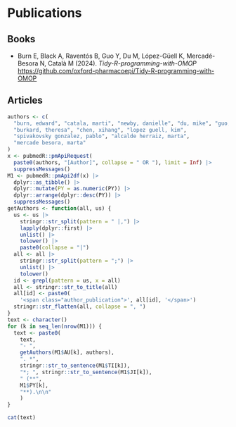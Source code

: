 # Publications

## Books

-   <span class="author_publication">Burn E</span>, Black A, Raventós B, <span class="author_publication">Guo Y</span>, <span class="author_publication">Du M</span>, <span class="author_publication">López-Güell K</span>, <span class="author_publication">Mercadé-Besora N</span>, <span class="author_publication">Català M</span> (2024). *Tidy-R-programming-with-OMOP* <https://github.com/oxford-pharmacoepi/Tidy-R-programming-with-OMOP>

## Articles

```r
authors <- c(
  "burn, edward", "catala, marti", "newby, danielle", "du, mike", "guo, yuchen",
  "burkard, theresa", "chen, xihang", "lopez guell, kim", 
  "spivakovsky gonzalez, pablo", "alcalde herraiz, marta",
  "mercade besora, marta"
)
x <- pubmedR::pmApiRequest(
  paste0(authors, "[Author]", collapse = " OR "), limit = Inf) |>
  suppressMessages()
M1 <- pubmedR::pmApi2df(x) |>
  dplyr::as_tibble() |>
  dplyr::mutate(PY = as.numeric(PY)) |>
  dplyr::arrange(dplyr::desc(PY)) |>
  suppressMessages()
getAuthors <- function(all, us) {
  us <- us |> 
    stringr::str_split(pattern = " |,") |>
    lapply(dplyr::first) |>
    unlist() |>
    tolower() |>
    paste0(collapse = "|")
  all <- all |> 
    stringr::str_split(pattern = ";") |> 
    unlist() |> 
    tolower()
  id <- grepl(pattern = us, x = all)
  all <- stringr::str_to_title(all)
  all[id] <- paste0(
    '<span class="author_publication">', all[id], '</span>')
  stringr::str_flatten(all, collapse = ", ")
}
text <- character()
for (k in seq_len(nrow(M1))) {
  text <- paste0(
    text, 
    "- ", 
    getAuthors(M1$AU[k], authors), 
    ". *", 
    stringr::str_to_sentence(M1$TI[k]),
    "*; ", stringr::str_to_sentence(M1$JI[k]),
    " (**",
    M1$PY[k],
    "**).\n\n"
    )
}
```

```r
cat(text)
```

